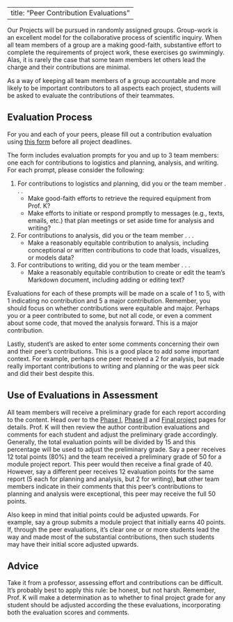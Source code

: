 
---
title: "Peer Contribution Evaluations"
---

Our Projects will be pursued in randomly assigned groups. Group-work is an excellent model for the collaborative process of scientific inquiry. When all team members of a group are a making good-faith, substantive effort to complete the requirements of project work, these exercises go swimmingly. Alas, it is rarely the case that some team members let others lead the charge and their contributions are minimal. 

As a way of keeping all team members of a group accountable and more likely to be important contributors to all aspects each project, students will be asked to evaluate the contributions of their teammates. 

## Evaluation Process

For you and each of your peers, please fill out a contribution evaluation using [this form](https://forms.gle/FirWiqsQGvANSWsG6) before all project deadlines.

The form includes evaluation prompts for you and up to 3 team members: one each for contributions to logistics and planning, analysis, and writing. For each prompt, please consider the following:

1. For contributions to logistics and planning, did you or the team member . . . 
    + Make good-faith efforts to retrieve the required equipment from Prof. K?
    + Make efforts to initiate or respond promptly to messages (e.g., texts, emails, etc.) that plan meetings or set aside time for analysis and writing?
  <br>
2. For contributions to analysis, did you or the team member . . . 
   + Make a reasonably equitable contribution to analysis, including conceptional or written contributions to code that loads, visualizes, or models data? 
3. For contributions to writing, did you or the team member . . .
    + Make a reasonably equitable contribution to create or edit the team's Markdown document, including adding or editing text?
    

Evaluations for each of these prompts will be made on a scale of 1 to 5, with 1 indicating no contribution and 5 a major contribution. Remember, you should focus on whether contributions were equitable and major. Perhaps you or a peer contributed to some, but not all code, or even a comment about some code, that moved the analysis forward. This is a major contribution.

Lastly, student's are asked to enter some comments concerning their own and their peer's contributions. This is a good place to add some important context. For example, perhaps one peer received a 2 for analysis, but made really important contributions to writing and planning or the was peer sick and did their best despite this.

## Use of Evaluations in Assessment 

All team members will receive a preliminary grade for each report according to the content. Head over to the [Phase I](phaseI_rubric.html), [Phase II](phaseII_rubric.html) and [Final project](final_proj.html) pages for details. Prof. K will then review the author contribution evaluations and comments for each student and adjust the preliminary grade accordingly. Generally, the total evaluation points will be divided by 15 and this percentage will be used to adjust the preliminary grade. Say a peer receives 12 total points (80%) and the team received a preliminary grade of 50 for a module project report. This peer would then receive a final grade of 40. However, say a different peer receives 12 evaluation points for the same report (5 each for planning and analysis, but 2 for writing), **but** other team members indicate in their comments that this peer's contributions to planning and analysis were exceptional, this peer may receive the full 50 points.

Also keep in mind that initial points could be adjusted upwards. For example, say a group submits a module project that initially earns 40 points. If, through the peer evaluations, it's clear one or or more students lead the way and made most of the substantial contributions, then such students may have their initial score adjusted upwards. 

## Advice

Take it from a professor, assessing effort and contributions can be difficult. It's probably best to apply this rule: be honest, but not harsh. Remember, Prof. K will make a determination as to whether to final project grade for any student should be adjusted according the these evaluations, incorporating both the evaluation scores and comments.



